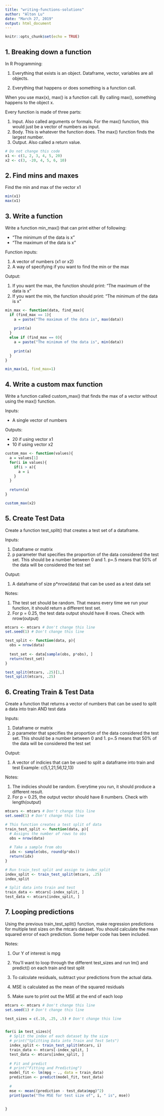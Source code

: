 ---
title: "writing-functions-solutions"
author: "Alton Lu"
date: "March 27, 2019"
output: html_document
---

```{r setup, include=FALSE}
knitr::opts_chunk$set(echo = TRUE)
```

## 1. Breaking down a function

In R Programming:

1. Everything that exists is an object. Dataframe, vector, variables are all objects.

2. Everything that happens or does something is a function call.

When you use max(x), max() is a function call. By calling max(), something happens to the object x.

Every function is made of three parts:

  1. Input. Also called arguments or formals. For the max() function, this would just be a vector of numbers as input. 
  2. Body. This is whatever the function does. The max() function finds the largest number.
  3. Output. Also called a return value. 



```{r data}
# Do not change this code
x1 <- c(1, 2, 3, 4, 5, 20)
x2 <- c(3, -20, 4, 5, 6, 10)
```

## 2. Find mins and maxes

Find the min and max of the vector x1

```{r}
min(x1)
max(x1)
```

## 3. Write a function 


Write a function min_max() that can print either of following:

  - "The minimum of the data is x"
  - "The maximum of the data is x"

Function inputs:

  1. A vector of numbers (x1 or x2)
  2. A way of specifying if you want to find the min or the max

Output:

  1. If you want the max, the function should print: "The maximum of the data is x"
  2. If you want the min, the function should print: "The minimum of the data is x"
  

```{r}
min_max <- function(data, find_max){
  if (find_max == 1){
    a = paste("The maximum of the data is", max(data))
    
    print(a)
  } 
  else if (find_max == 0){
    a = paste("The minimum of the data is", min(data))
    
    print(a)
  }
}

min_max(x1, find_max=1)

```

## 4. Write a custom max function

Write a function called custom_max() that finds the max of a vector without using the max() function. 

Inputs:

  - A single vector of numbers
  
Outputs:

  - 20 if using vector x1
  - 10 if using vector x2


```{r}
custom_max <- function(values){
  a = values[1]
  for(i in values){
    if(i > a){
      a = i
    }
  }
  
  return(a)
}

custom_max(x2)
```


## 5. Create Test Data

Create a function test_split() that creates a test set of a dataframe.

Inputs:

  1. Dataframe or matrix
  2. p parameter that specifies the proportion of the data considered the test set. This should be a number between 0 and 1. p=.5 means that 50% of the data will be considered the test set

Output:

  1. A dataframe of size p*nrow(data) that can be used as a test data set

Notes:

  1. The test set should be random. That means every time we run your function, it should return a different test set. 
  2. For p = 0.25, the test data output should have 8 rows. Check with nrow(output)


```{r}
mtcars <- mtcars # Don't change this line
set.seed(1) # Don't change this line

test_split <- function(data, p){
  obs = nrow(data)
  
  test_set <- data[sample(obs, p*obs), ]
  return(test_set)
}

test_split(mtcars, .25)[1,]
test_split(mtcars, .25)

```


## 6. Creating Train & Test Data

Create a function that returns a vector of numbers that can be used to split a data into train AND test data

Inputs:

  1. Dataframe or matrix
  2. p parameter that specifies the proportion of the data considered the test set. This should be a number between 0 and 1. p=.5 means that 50% of the data will be considered the test set

Output:

  1. A vector of indicies that can be used to split a dataframe into train and test
    Example: c(5,1,21,56,12,13)

Notes:

  1. The indicies should be random. Everytime you run, it should produce a different result.
  2. For p = 0.25, the output vector should have 8 numbers. Check with length(output)

```{r}
mtcars <- mtcars # Don't change this line
set.seed(1) # Don't change this line

# This function creates a test split of data
train_test_split <- function(data, p){
  # Assigns the number of rows to obs
  obs = nrow(data)
  
  # Take a sample from obs
  idx <- sample(obs, round(p*obs))
  return(idx)
}

# Run train_test split and assign to index_split
index_split <- train_test_split(mtcars, .25)
index_split

# Split data into train and test
train_data <- mtcars[-index_split, ]
test_data <- mtcars[index_split, ]


```

## 7. Looping predictions

Using the previous train_test_split() function, make regression predictions for multiple test sizes on the mtcars dataset. You should calculate the mean squared error of each prediction. Some helper code has been included.


Notes:

  1. Our Y of interest is mpg
  
  2. You'll want to loop through the different test_sizes and run lm() and predict() on each train and test split
  
  3. To calculate residuals, subtract your predictions from the actual data. 
  
  4. MSE is calculated as the mean of the squared residuals
  
  5. Make sure to print out the MSE at the end of each loop

```{r}

mtcars <- mtcars # Don't change this line
set.seed(1) # Don't change this line

test_sizes = c(.10, .25, .5) # Don't change this line


for(i in test_sizes){
  # Split the index of each dataset by the size
  # print("Splitting Data into Train and Test Sets")
  index_split <- train_test_split(mtcars, i)
  train_data <- mtcars[-index_split, ]
  test_data <- mtcars[index_split, ]
  
  # Fit and predict
  # print("Fitting and Predicting")
  model_fit <- lm(mpg ~ ., data = train_data)
  prediction <- predict(model_fit, test_data)
  
  # 
  mse <- mean((prediction - test_data$mpg)^2)
  print(paste("The MSE for test size of", i, " is", mse))
  
  
}

```